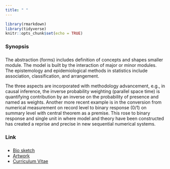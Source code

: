 ```yaml
---
title: " "
---
```


```r
library(rmarkdown)
library(tidyverse)
knitr::opts_chunk$set(echo = TRUE)
```

###
###
### Synopsis
###
###

The abstraction (forms) includes definition of concepts and shapes smaller module. The model is built by the interaction of major or minor modules. The epistemology and epidemiological methods in statistics include association, classification, and arrangement.

The three aspects are incorporated with methodology advancement, e.g., in causal inference, the inverse probability weighting (parallel space time) is quantifying contribution by an inverse on the probability of presence and named as weights. Another more recent example is in the conversion from numerical measurement on record level to binary response (0/1) on summary level with central theorem as a premise. This rose to binary response and single unit in where model and theory have been constructed has created a reprise and precise in new sequential numerical systems.


###
###
### Link
###
###

  * [Bio sketch](biosketch.pdf)
  * [Artwork](http://janeyan-ap.com)
  * [Curriculum Vitae](cv.pdf)

